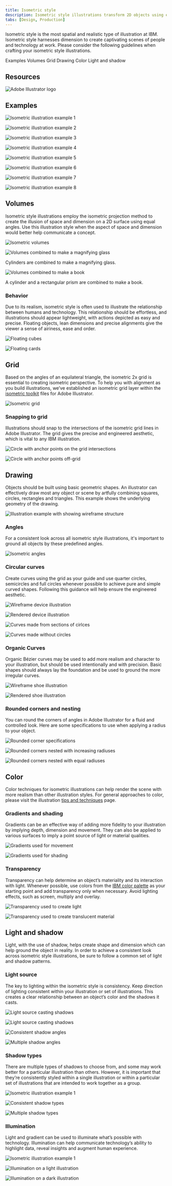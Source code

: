 ```yaml
---
title: Isometric style
description: Isometric style illustrations transform 2D objects using equal angles, color, light and shadow, showing the illusion of depth, substance and motion.
tabs: [Design, Production]
---
```


<PageDescription>

Isometric style is the most spatial and realistic type of illustration at IBM. Isometric style harnesses dimension to create captivating scenes of people and technology at work. Please consider the following guidelines when crafting your isometric style illustrations.

</PageDescription>

<AnchorLinks>
  <AnchorLink>Examples</AnchorLink>
  <AnchorLink>Volumes</AnchorLink>
  <AnchorLink>Grid</AnchorLink>
  <AnchorLink>Drawing</AnchorLink>
  <AnchorLink>Color</AnchorLink>
  <AnchorLink>Light and shadow</AnchorLink>
</AnchorLinks>

## Resources

<Row className="resource-card-group">
<Column colMd={4} colLg={4} noGutterSm>
    <ResourceCard
      subTitle="Isometric style starter kit"
      aspectRatio="2:1"
      href="https://github.com/carbon-design-system/carbon/raw/master/packages/pictograms/master/pictogram-master.ai"
      actionIcon="download"
      disabled
      >

![Adobe Illustrator logo](../../images/illustrator.png)

  </ResourceCard>
</Column>
</Row>

## Examples

![Isometric illustration example 1](./images/Gallery1.svg)

<Row className="mock-gallery">

<Column colMd={4} colLg={4}>

![Isometric illustration example 2](./images/Gallery2.png)

</Column>

<Column colMd={4} colLg={4}>

![Isometric illustration example 3](./images/Gallery3.png)

</Column>

<Column colMd={4} colLg={4}>

![Isometric illustration example 4](./images/Gallery4.png)

</Column>

</Row>

![Isometric illustration example 5](./images/Gallery5.svg)

<Row className="mock-gallery">

<Column colMd={4} colLg={4}>

![Isometric illustration example 6](./images/Gallery6.svg)

</Column>

<Column colMd={4} colLg={4}>

![Isometric illustration example 7](./images/Gallery7.png)

</Column>

<Column colMd={4} colLg={4}>

![Isometric illustration example 8](./images/Gallery8.png)

</Column>

</Row>

## Volumes

Isometric style illustrations employ the isometric projection method to create the illusion of space and dimension on a 2D surface using equal angles. Use this illustration style when the aspect of space and dimension would better help communicate a concept.

![Isometric volumes](./images/Volumes.png)

<Row className="mock-gallery">

<Column colMd={4} colLg={4}>

![Volumes combined to make a magnifying glass](./images/Volumes_Example1.svg)

<Caption>Cylinders are combined to make a magnifying glass.</Caption>

</Column>

<Column colMd={4} colLg={4}>

![Volumes combined to make a book](./images/Volumes_Example2.svg)

<Caption>A cylinder and a rectangular prism are combined to make a book.</Caption>

</Column>

</Row>

### Behavior

Due to its realism, isometric style is often used to illustrate the relationship between humans and technology. This relationship should be effortless, and illustrations should appear lightweight, with actions depicted as easy and precise. Floating objects, lean dimensions and precise alignments give the viewer a sense of airiness, ease and order.

<Row className="mock-gallery">

<Column colMd={4} colLg={4}>

![Floating cubes](./images/Behavior1.png)

</Column>

<Column colMd={4} colLg={4}>

![Floating cards](./images/Behavior2.png)

</Column>

</Row>

## Grid

Based on the angles of an equilateral triangle, the isometric 2x grid is essential to creating isometric perspective. To help you with alignment as you build illustrations, we’ve established an isometric grid layer within the [isometric toolkit]() files for Adobe Illustrator.

![Isometric grid](./images/IsometricGrid.svg)

### Snapping to grid

Illustrations should snap to the intersections of the isometric grid lines in Adobe Illustrator. The grid gives the precise and engineered aesthetic, which is vital to any IBM illustration.

<Row>

<Column colMd={4} colLg={4}>

<DoDontExample type="do" caption="Do make sure the anchor point lands clearly on intersecting grid lines.">

![Circle with anchor points on the grid intersections](./images/Snapping_Do.svg)

</DoDontExample>

</Column>

<Column colMd={4} colLg={4}>

<DoDontExample type="dont" caption="Don’t place anchor points off-grid unless absolutely necessary.">

![Circle with anchor points off-grid](./images/Snapping_Dont.svg)

</DoDontExample>

</Column>

</Row>

## Drawing

Objects should be built using basic geometric shapes. An illustrator can effectively draw most any object or scene by artfully combining squares, circles, rectangles and triangles. This example shows the underlying geometry of the drawing.

![Illustration example with showing wireframe structure](./images/Drawing.svg)

### Angles

For a consistent look across all isometric style illustrations, it's important to ground all objects by these predefined angles.

![Isometric angles](./images/Angles.png)

### Circular curves

Create curves using the grid as your guide and use quarter circles, semicircles and full circles whenever possible to achieve pure and simple curved shapes. Following this guidance will help ensure the engineered aesthetic.

<Row className="mock-gallery">

<Column colMd={4} colLg={6}>

![Wireframe device illustration](./images/CircularCurves1.svg)

</Column>

<Column colMd={4} colLg={6}>

![Rendered device illustration](./images/CircularCurves2.svg)

</Column>

</Row>

<Row className="mock-gallery">

<Column colMd={4} colLg={4}>

<DoDontExample type="do" caption="Do use clear and regular curves when possible.">

![Curves made from sections of cirlces](./images/Snapping_Do.svg)

</DoDontExample>

</Column>

<Column colMd={4} colLg={4}>

<DoDontExample type="dont" caption="Don't use irregular curves if they can be avoided.">

![Curves made without circles](./images/Snapping_Dont.svg)

</DoDontExample>

</Column>

</Row>

### Organic Curves

Organic Bézier curves may be used to add more realism and character to your illustration, but should be used intentionally and with precision. Basic shapes should always lay the foundation and be used to ground the more irregular curves.

<Row className="mock-gallery">

<Column colMd={4} colLg={6}>

![Wireframe shoe illustration](./images/OrganicCurves1.svg)

</Column>

<Column colMd={4} colLg={6}>

![Rendered shoe illustration](./images/OrganicCurves2.svg)

</Column>

</Row>

### Rounded corners and nesting

You can round the corners of angles in Adobe Illustrator for a fluid and controlled look. Here are some specifications to use when applying a radius to your object.

![Rounded corner specifications](./images/RoundedCorners.svg)

<Row className="mock-gallery">

<Column colMd={4} colLg={4}>
<DoDontExample type="do" caption="Nested lines that curve should remain equally spaced with increasing radii.">

![Rounded corners nested with increasing radiuses](./images/RoundedCorners_Do.svg)

</DoDontExample>
</Column>

<Column colMd={4} colLg={4}>
<DoDontExample type="dont" caption="Avoid the use of different corner radii in a nested design.">

![Rounded corners nested with equal radiuses](./images/RoundedCorners_Dont.svg)

</DoDontExample>
</Column>

</Row>

## Color

Color techniques for isometric illustrations can help render the scene with more realism than other illustration styles. For general approaches to color, please visit the illustration [tips and techniques](/illustration/tips-and-techniques) page.

### Gradients and shading

Gradients can be an effective way of adding more fidelity to your illustration by implying depth, dimension and movement. They can also be applied to various surfaces to imply a point source of light or material qualities.

<Row className="mock-gallery">

<Column colMd={4} colLg={4}>

![Gradients used for movement](./images/Gradients1.svg)

</Column>

<Column colMd={4} colLg={4}>

![Gradients used for shading](./images/Gradients2.svg)

</Column>

</Row>

### Transparency

Transparency can help determine an object’s materiality and its interaction with light. Whenever possible, use colors from the [IBM color palette](https://www.ibm.com/design/language/color) as your starting point and add transparency only when necessary. Avoid lighting effects, such as screen, multiply and overlay.

<Row className="mock-gallery">

<Column colMd={4} colLg={4}>

![Transparency used to create light](./images/Transparency1.svg)

</Column>

<Column colMd={4} colLg={4}>

![Transparency used to create translucent material](./images/Transparency2.png)

</Column>

</Row>

## Light and shadow

Light, with the use of shadow, helps create shape and dimension which can help ground the object in reality. In order to achieve a consistent look across isometric style illustrations, be sure to follow a common set of light and shadow patterns.

### Light source

The key to lighting within the isometric style is consistency. Keep direction of lighting consistent within your illustration or set of illustrations. This creates a clear relationship between an object’s color and the shadows it casts.

<Row className="mock-gallery">

<Column colMd={3} colLg={6}>

![Light source casting shadows](./images/LightSource1.svg)

</Column>

<Column colMd={3} colLg={6}>

![Light source casting shadows](./images/LightSource2.svg)

</Column>

</Row>

<Row className="mock-gallery">

<Column colMd={4} colLg={4}>
<DoDontExample type="do" caption="Use a single light source throughout an illustration.">

![Consistent shadow angles](./images/LightSource_Do.svg)

</DoDontExample>
</Column>

<Column colMd={4} colLg={4}>
<DoDontExample type="dont" caption="Avoid the use of different corner radii in a nested design.">

![Multiple shadow angles](./images/LightSource_Dont.svg)

</DoDontExample>
</Column>

</Row>

### Shadow types

There are multiple types of shadows to choose from, and some may work better for a particular illustration than others. However, it is important that they’re consistently styled within a single illustration or within a particular set of illustrations that are intended to work together as a group.

![Isometric illustration example 1](./images/ShadowTypes.png)

<Row className="mock-gallery">

<Column colMd={4} colLg={4}>
<DoDontExample type="do" caption="Use consistent shadow styles throughout an illustration.">

![Consistent shadow types](./images/ShadowType_Do.svg)

</DoDontExample>
</Column>

<Column colMd={4} colLg={4}>
<DoDontExample type="dont" caption="Avoid the use of different corner radii in a nested design.">

![Multiple shadow types](./images/ShadowType_Dont.svg)

</DoDontExample>
</Column>

</Row>

### Illumination

Light and gradient can be used to illuminate what’s possible with technology. Illumination can help communicate technology’s ability to highlight data, reveal insights and augment human experience.

![Isometric illustration example 1](./images/Illumination.png)

<Row className="mock-gallery">

<Column colMd={4} colLg={4}>

![Illumination on a light illustration](./images/Illumination1.png)

</Column>

<Column colMd={4} colLg={4}>

![Illumination on a dark illustration](./images/Illumination2.png)

</Column>

</Row>
